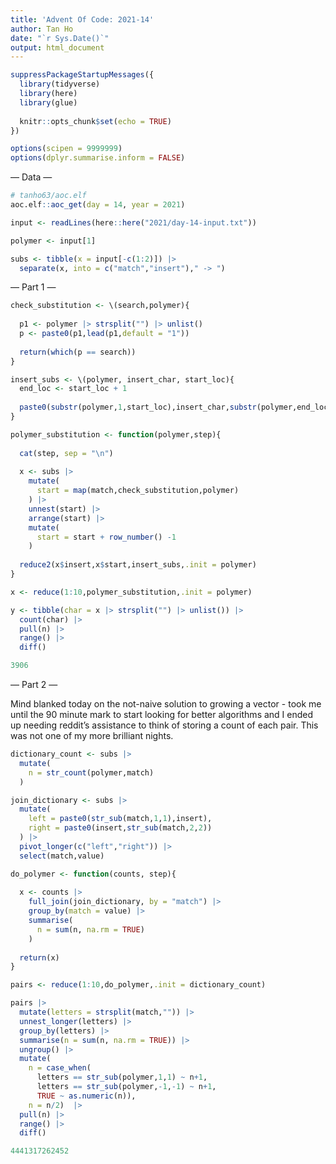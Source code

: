 ```yaml
---
title: 'Advent Of Code: 2021-14'
author: Tan Ho
date: "`r Sys.Date()`"
output: html_document
---
```


```r
suppressPackageStartupMessages({
  library(tidyverse)
  library(here)
  library(glue)
  
  knitr::opts_chunk$set(echo = TRUE)
})

options(scipen = 9999999)
options(dplyr.summarise.inform = FALSE)
```

--- Data ---

```r
# tanho63/aoc.elf
aoc.elf::aoc_get(day = 14, year = 2021)
```

```r
input <- readLines(here::here("2021/day-14-input.txt"))

polymer <- input[1]

subs <- tibble(x = input[-c(1:2)]) |> 
  separate(x, into = c("match","insert")," -> ")
```

--- Part 1 ---

```r
check_substitution <- \(search,polymer){
  
  p1 <- polymer |> strsplit("") |> unlist()
  p <- paste0(p1,lead(p1,default = "1"))
  
  return(which(p == search))
}

insert_subs <- \(polymer, insert_char, start_loc){
  end_loc <- start_loc + 1
  
  paste0(substr(polymer,1,start_loc),insert_char,substr(polymer,end_loc,str_length(polymer)))
}

polymer_substitution <- function(polymer,step){
  
  cat(step, sep = "\n")
  
  x <- subs |> 
    mutate(
      start = map(match,check_substitution,polymer)
    ) |> 
    unnest(start) |> 
    arrange(start) |> 
    mutate(
      start = start + row_number() -1
    )
  
  reduce2(x$insert,x$start,insert_subs,.init = polymer)
}

x <- reduce(1:10,polymer_substitution,.init = polymer)

y <- tibble(char = x |> strsplit("") |> unlist()) |> 
  count(char) |> 
  pull(n) |> 
  range() |> 
  diff()
```
```r
3906
```

--- Part 2 ---

Mind blanked today on the not-naive solution to growing a vector - took me until the 90 minute mark to start looking for better algorithms and I ended up needing reddit's assistance to think of storing a count of each pair. This was not one of my more brilliant nights.

```r
dictionary_count <- subs |> 
  mutate(
    n = str_count(polymer,match)
  )

join_dictionary <- subs |> 
  mutate(
    left = paste0(str_sub(match,1,1),insert),
    right = paste0(insert,str_sub(match,2,2))
  ) |> 
  pivot_longer(c("left","right")) |> 
  select(match,value)

do_polymer <- function(counts, step){
  
  x <- counts |> 
    full_join(join_dictionary, by = "match") |> 
    group_by(match = value) |> 
    summarise(
      n = sum(n, na.rm = TRUE)
    )
  
  return(x)
}

pairs <- reduce(1:10,do_polymer,.init = dictionary_count)

pairs |> 
  mutate(letters = strsplit(match,"")) |> 
  unnest_longer(letters) |> 
  group_by(letters) |> 
  summarise(n = sum(n, na.rm = TRUE)) |> 
  ungroup() |> 
  mutate(
    n = case_when(
      letters == str_sub(polymer,1,1) ~ n+1,
      letters == str_sub(polymer,-1,-1) ~ n+1,
      TRUE ~ as.numeric(n)),
    n = n/2)  |> 
  pull(n) |> 
  range() |> 
  diff()
```
```r
4441317262452 
```

